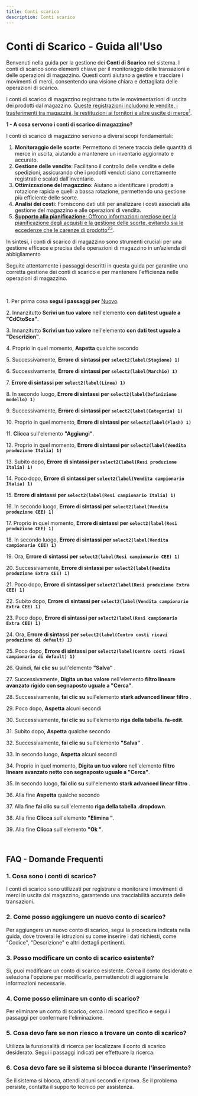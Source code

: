 ```yaml
---
title: Conti scarico
description: Conti scarico
---
```


# Conti di Scarico - Guida all'Uso

Benvenuti nella guida per la gestione dei **Conti di Scarico** nel sistema. I conti di scarico sono elementi chiave per il monitoraggio delle transazioni e delle operazioni di magazzino. Questi conti aiutano a gestire e tracciare i movimenti di merci, consentendo una visione chiara e dettagliata delle operazioni di scarico.

I conti di scarico di magazzino registrano tutte le movimentazioni di uscita dei prodotti dal magazzino. [Queste registrazioni includono le vendite, i trasferimenti tra magazzini, le restituzioni ai fornitori e altre uscite di merce](https://www.danea.it/blog/gestione-magazzino-negozio-abbigliamento/)[<sup>1</sup>](https://www.danea.it/blog/gestione-magazzino-negozio-abbigliamento/).

**1 - A cosa servono i conti di scarico di magazzino?**

I conti di scarico di magazzino servono a diversi scopi fondamentali:

1. **Monitoraggio delle scorte**: Permettono di tenere traccia delle quantità di merce in uscita, aiutando a mantenere un inventario aggiornato e accurato.
2. **Gestione delle vendite**: Facilitano il controllo delle vendite e delle spedizioni, assicurando che i prodotti venduti siano correttamente registrati e scalati dall’inventario.
3. **Ottimizzazione del magazzino**: Aiutano a identificare i prodotti a rotazione rapida e quelli a bassa rotazione, permettendo una gestione più efficiente delle scorte.
4. **Analisi dei costi**: Forniscono dati utili per analizzare i costi associati alla gestione del magazzino e alle operazioni di vendita.
5. [**Supporto alla pianificazione**: Offrono informazioni preziose per la pianificazione degli acquisti e la gestione delle scorte, evitando sia le eccedenze che le carenze di prodotto](https://www.commercialistatelematico.com/articoli/2024/01/come-impostare-contabilita-di-magazzino.html)[<sup>2</sup>](https://www.commercialistatelematico.com/articoli/2024/01/come-impostare-contabilita-di-magazzino.html)[<sup>3</sup>](https://www.leconomia.eu/wp-content/uploads/2023/03/Il_magazzino.pdf).

In sintesi, i conti di scarico di magazzino sono strumenti cruciali per una gestione efficace e precisa delle operazioni di magazzino in un’azienda di abbigliamento

Seguite attentamente i passaggi descritti in questa guida per garantire una corretta gestione dei conti di scarico e per mantenere l'efficienza nelle operazioni di magazzino.

 

1\. Per prima cosa **segui i passaggi per** [Nuovo](/docs/Z_Operazioni%20base/Nuovo).

2\. Innanzitutto **Scrivi un tuo valore** nell'elemento **con dati test uguale a "CdCtoSca"**.

3\. Innanzitutto **Scrivi un tuo valore** nell'elemento **con dati test uguale a "Descrizion"**.

4\. Proprio in quel momento, **Aspetta** qualche secondo

5\. Successivamente, **Errore di sintassi per `select2(label(Stagione) 1)`**

6\. Successivamente, **Errore di sintassi per `select2(label(Marchio) 1)`**

7\. **Errore di sintassi per `select2(label(Linea) 1)`**

8\. In secondo luogo, **Errore di sintassi per `select2(label(Definizione modello) 1)`**

9\. Successivamente, **Errore di sintassi per `select2(label(Categoria) 1)`**

10\. Proprio in quel momento, **Errore di sintassi per `select2(label(Flash) 1)`**

11\. **Clicca** sull'elemento **"Aggiungi"**.

12\. Proprio in quel momento, **Errore di sintassi per `select2(label(Vendita produzione Italia) 1)`**

13\. Subito dopo, **Errore di sintassi per `select2(label(Resi produzione Italia) 1)`**

14\. Poco dopo, **Errore di sintassi per `select2(label(Vendita campionario Italia) 1)`**

15\. **Errore di sintassi per `select2(label(Resi campionario Italia) 1)`**

16\. In secondo luogo, **Errore di sintassi per `select2(label(Vendita produzione CEE) 1)`**

17\. Proprio in quel momento, **Errore di sintassi per `select2(label(Resi produzione CEE) 1)`**

18\. In secondo luogo, **Errore di sintassi per `select2(label(Vendita campionario CEE) 1)`**

19\. Ora, **Errore di sintassi per `select2(label(Resi campionario CEE) 1)`**

20\. Successivamente, **Errore di sintassi per `select2(label(Vendita produzione Extra CEE) 1)`**

21\. Poco dopo, **Errore di sintassi per `select2(label(Resi produzione Extra CEE) 1)`**

22\. Subito dopo, **Errore di sintassi per `select2(label(Vendita campionario Extra CEE) 1)`**

23\. Poco dopo, **Errore di sintassi per `select2(label(Resi campionario Extra CEE) 1)`**

24\. Ora, **Errore di sintassi per `select2(label(Centro costi ricavi produzione di default) 1)`**

25\. Poco dopo, **Errore di sintassi per `select2(label(Centro costi ricavi campionario di default) 1)`**

26\. Quindi, **fai clic su** sull'elemento **"Salva"** .

27\. Successivamente, **Digita un tuo valore** nell'elemento **filtro lineare avanzato rigido con segnaposto uguale a "Cerca"**.

28\. Successivamente, **fai clic su** sull'elemento **stark advanced linear filtro** .

29\. Poco dopo, **Aspetta** alcuni secondi

30\. Successivamente, **fai clic su** sull'elemento **riga della tabella. fa-edit**.

31\. Subito dopo, **Aspetta** qualche secondo

32\. Successivamente, **fai clic su** sull'elemento **"Salva"** .

33\. In secondo luogo, **Aspetta** alcuni secondi

34\. Proprio in quel momento, **Digita un tuo valore** nell'elemento **filtro lineare avanzato netto con segnaposto uguale a "Cerca"**.

35\. In secondo luogo, **fai clic su** sull'elemento **stark advanced linear filtro** .

36\. Alla fine **Aspetta** qualche secondo

37\. Alla fine **fai clic su** sull'elemento **riga della tabella .dropdown**.

38\. Alla fine **Clicca** sull'elemento **"Elimina "**.

39\. Alla fine **Clicca** sull'elemento **"Ok "**.

 

## FAQ - Domande Frequenti

### 1. **Cosa sono i conti di scarico?**

I conti di scarico sono utilizzati per registrare e monitorare i movimenti di merci in uscita dal magazzino, garantendo una tracciabilità accurata delle transazioni.

### 2. **Come posso aggiungere un nuovo conto di scarico?**

Per aggiungere un nuovo conto di scarico, segui la procedura indicata nella guida, dove troverai le istruzioni su come inserire i dati richiesti, come "Codice", "Descrizione" e altri dettagli pertinenti.

### 3. **Posso modificare un conto di scarico esistente?**

Sì, puoi modificare un conto di scarico esistente. Cerca il conto desiderato e seleziona l'opzione per modificarlo, permettendoti di aggiornare le informazioni necessarie.

### 4. **Come posso eliminare un conto di scarico?**

Per eliminare un conto di scarico, cerca il record specifico e segui i passaggi per confermare l'eliminazione.

### 5. **Cosa devo fare se non riesco a trovare un conto di scarico?**

Utilizza la funzionalità di ricerca per localizzare il conto di scarico desiderato. Segui i passaggi indicati per effettuare la ricerca.

### 6. **Cosa devo fare se il sistema si blocca durante l'inserimento?**

Se il sistema si blocca, attendi alcuni secondi e riprova. Se il problema persiste, contatta il supporto tecnico per assistenza.